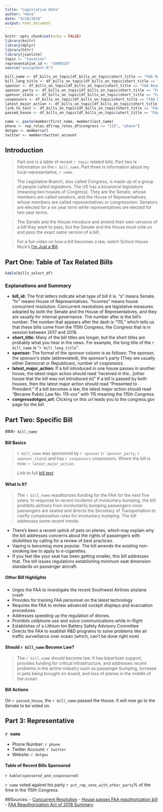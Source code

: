 ```yaml
---
title: "Legislative Data"
author: "Hana"
date: "4/28/2018"
output: html_document
---
```


```r
knitr::opts_chunk$set(echo = FALSE)
library(knitr)
library(dplyr)
library(httr)
library(jsonlite)
topic <- "taxation"
representative_id <- "S000510"
source("assignment.R")
```

```r
bill_name <- df_bills_on_topic[df_bills_on_topic$short_title == "FAA Reauthorization Act of 2018", "short_title"]
bill_long_title <- df_bills_on_topic[df_bills_on_topic$short_title == "FAA Reauthorization Act of 2018", "title"]
sponsor <- df_bills_on_topic[df_bills_on_topic$short_title == "FAA Reauthorization Act of 2018", "sponsor_name"]
sponsor_party <- df_bills_on_topic[df_bills_on_topic$short_title == "FAA Reauthorization Act of 2018", "sponsor_party"]
sponsor_state <- df_bills_on_topic[df_bills_on_topic$short_title == "FAA Reauthorization Act of 2018", "sponsor_state"]
cosponsors <- df_bills_on_topic[df_bills_on_topic$short_title == "FAA Reauthorization Act of 2018", "cosponsors"]
latest_major_action <- df_bills_on_topic[df_bills_on_topic$short_title == "FAA Reauthorization Act of 2018", "latest_major_action"]
link_to_text <- df_bills_on_topic[df_bills_on_topic$short_title == "FAA Reauthorization Act of 2018", "congressdotgov_url"]
passed_house <- df_bills_on_topic[df_bills_on_topic$short_title == "FAA Reauthorization Act of 2018", "house_passage"]
```

```r

name <- paste(member$first_name, member$last_name)
phone <- rep_roles_df[rep_roles_df$congress == "115", "phone"]
dotgov <- member$url  
twitter <- member$twitter_account

```
## Introduction

> Part one is a table of recent `r topic` related bills. Part two is information on the `r bill_name`. Part three is information about my local representative, `r name`. 

> The Legislative Branch, also called Congress, is made up of a group of people called legislators. The US has a bicameral legislature (meaning two houses of Congress). They are the Senate, whose members are called senators, and the House of Representatives, whose members are called representatives or congressmen. Senators are elected for a six year term while representatives are elected for two year terms. 

> The Senate and the House introduce and amend their own versions of a bill they want to pass, but the Senate and the House must vote on and pass the exact same version of a bill.

> For a fun video on how a bill becomes a law, watch School House Rock's [I'm Just a Bill](https://www.youtube.com/watch?v=FFroMQlKiag). 




## Part One: Table of Tax Related Bills
```r

kable(bills_select_df) 

```

### Explanations and Summary
- **bill_id:** The first letters indicate what type of bill it is. "s" means Senate. "hr" means House of Representatives. "hconres" means house concurrent resolution. Concurrent resolutions are legislative measures adopted by both the Senate and the House of Representatives, and they are usually for internal governance. The number after is the bill's number. The number that appears after the dash is "115," which tells us that these bills come from the 115th Congress, the Congress that is in session between 2017 and 2018.
- **short_title:** Many of the bill titles are longer, but the short titles are probably what you hear in the news. For example, the long title of the `r bill_name` is "`r bill_long_title`". 
- **sponsor:** The format of the sponsor column is as follows: The sponsor, the sponsor's state (abbreviated), the sponsor's party (They are usually either Democrat or Republican), number of cosponsors.
- **latest_major_action:** If a bill introduced in one house passes in another house, the latest major action should read "received in the...[other house that the bill was not introduced in]" If a bill is passed by both houses, then the latest major action should read "Presented to President." If a bill becomes a law, the latest major action should read "Became Public Law No: 115-xxx" with 115 meaning the 115th Congress.
- **congressdotgov_url:** Clicking on this url leads you to the congress.gov page for the bill.



## Part Two: Specific Bill

###`r bill_name`

#### Bill Basics
>`r bill_name` was sponsored by `r sponsor` (`r sponsor_party`, `r sponsor_state`) and has `r cosponsors` cosponsors. Where the bill is now: `r latest_major_action`.

>Link to full [bill text](`r link_to_text`)

#### What Is It?
>The `r bill_name` reauthorizes funding for the FAA for the next five years. In response to recent incidents of involuntary bumping, the bill prohibits airliners from involuntarily bumping passengers once passengers are seated and directs the Secretary of Transportation to clarify compensation rules for involuntary bumping. The bill addresses some recent trends:

- There's been a recent uptick of pets on planes, which may explain why the bill addresses concerns about the rights of passengers with disibilities by calling for a review of best practices. 
- Vaping is becoming more popular. The bill amends the existing non-smoking law to apply to e-cigarettes. 
- If you feel like your seat has been getting smaller, this bill addresses that. The bill issues regulations establishing minimum seat dimension standards on passenger aircraft.

##### Other Bill Highlights

- Urges the FAA to investigate the recent Southwest Airlines airplane crash
- Provides for training FAA personnel on the latest technology 
- Requires the FAA to review advanced cockpit displays and evacuation procedures
- Addresses speeding up the regulation of drones. 
- Prohibits cellphone use and voice communications while in-flight
- Establishes of a Lithium Ion Battery Safety Advisory Committee
- Directs the FAA to esablish R&D programs to solve problems like air traffic surveillance over ocean (which, can't be done right now)

#### Should `r bill_name` Become Law?
> The `r bill_name` should become law. It has bipartisan support, provides funding for critical infrastructure, and addresses recent problems in the airline industry such as passenger bumping, increase in pets being brought on-board, and loss of planes in the middle of the ocean.


#### Bill Actions
On `r passed_house`, the `r bill_name` passed the House. It will now go to the Senate to be voted on.

## Part 3: Representative

### `r name`
- Phone Number: `r phone`
- Twitter Account: `r twitter`
- Website: `r dotgov`

#### Table of Recent Bills Sponsored

`r kable(sponsored_and_cosponsored)`

`r name` voted against his party `r pct_rep_vote_with_other_party`% of the time in the 115th Congress.

##Sources:
- [Concurrent Resolution](https://en.wikipedia.org/wiki/Concurrent_resolution)
- [House passes FAA reauthorization bill](https://www.cnn.com/2018/04/27/politics/faa-reauthorization-transportation-house-congress/index.html)
- [FAA Reauthorization Act of 2018 Summary](https://www.govtrack.us/congress/bills/115/hr4/summary)


